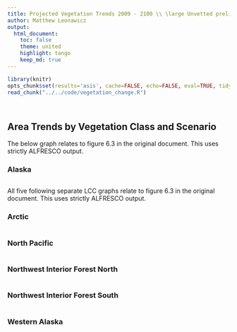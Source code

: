 ```yaml
---
title: Projected Vegetation Trends 2009 - 2100 \\ \large Unvetted preliminary rush draft from developmental code
author: Matthew Leonawicz
output:
  html_document:
    toc: false
    theme: united
    highlight: tango
    keep_md: true
---
```


```r
library(knitr)
opts_chunk$set(results='asis', cache=FALSE, echo=FALSE, eval=TRUE, tidy=TRUE, message=FALSE, warning=FALSE, dpi=300, fig.height=7, fig.width=10.5)
read_chunk("../../code/vegetation_change.R")
```

```r
```

```r
```

## Area Trends by Vegetation Class and Scenario
The below graph relates to figure 6.3 in the original document.
This uses strictly ALFRESCO output.

### Alaska
```r
```

All five following separate LCC graphs relate to figure 6.3 in the original document.
This uses strictly ALFRESCO output.

### Arctic
```r
```

### North Pacific
```r
```

### Northwest Interior Forest North
```r
```

### Northwest Interior Forest South
```r
```

### Western Alaska
```r
```

